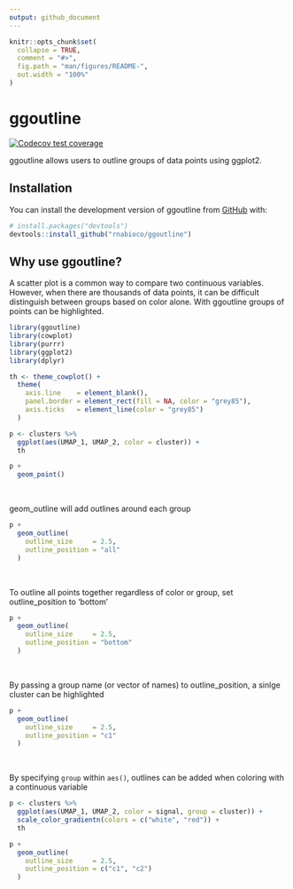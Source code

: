```yaml
---
output: github_document
---
```


<!-- README.md is generated from README.Rmd. Please edit that file -->

```r
knitr::opts_chunk$set(
  collapse = TRUE,
  comment = "#>",
  fig.path = "man/figures/README-",
  out.width = "100%"
)
```

# ggoutline

<!-- badges: start -->
[![Codecov test coverage](https://codecov.io/gh/rnabioco/ggoutline/branch/master/graph/badge.svg)](https://codecov.io/gh/rnabioco/ggoutline?branch=master)
<!-- badges: end -->

ggoutline allows users to outline groups of data points using ggplot2.

## Installation

You can install the development version of ggoutline from [GitHub](https://github.com/rnabioco/ggoutline) with:

``` r
# install.packages("devtools")
devtools::install_github("rnabioco/ggoutline")
```

## Why use ggoutline?

A scatter plot is a common way to compare two continuous variables. However, when there are thousands of data points, it can be difficult distinguish between groups based on color alone. With ggoutline groups of points can be highlighted.

```r
library(ggoutline)
library(cowplot)
library(purrr)
library(ggplot2)
library(dplyr)

th <- theme_cowplot() +
  theme(
    axis.line    = element_blank(),
    panel.border = element_rect(fill = NA, color = "grey85"),
    axis.ticks   = element_line(color = "grey85")
  )

p <- clusters %>%
  ggplot(aes(UMAP_1, UMAP_2, color = cluster)) +
  th

p +
  geom_point()
```

<br>

geom_outline will add outlines around each group

```r
p +
  geom_outline(
    outline_size     = 2.5,
    outline_position = "all"
  )
```

<br>

To outline all points together regardless of color or group, set outline_position to 'bottom'

```r
p +
  geom_outline(
    outline_size     = 2.5,
    outline_position = "bottom"
  )
```

<br>

By passing a group name (or vector of names) to outline_position, a sinlge cluster can be highlighted

```r
p +
  geom_outline(
    outline_size     = 2.5,
    outline_position = "c1"
  )
```

<br>

By specifying `group` within `aes()`, outlines can be added when coloring with a continuous variable

```r
p <- clusters %>%
  ggplot(aes(UMAP_1, UMAP_2, color = signal, group = cluster)) +
  scale_color_gradientn(colors = c("white", "red")) +
  th

p +
  geom_outline(
    outline_size     = 2.5,
    outline_position = c("c1", "c2")
  )
```



